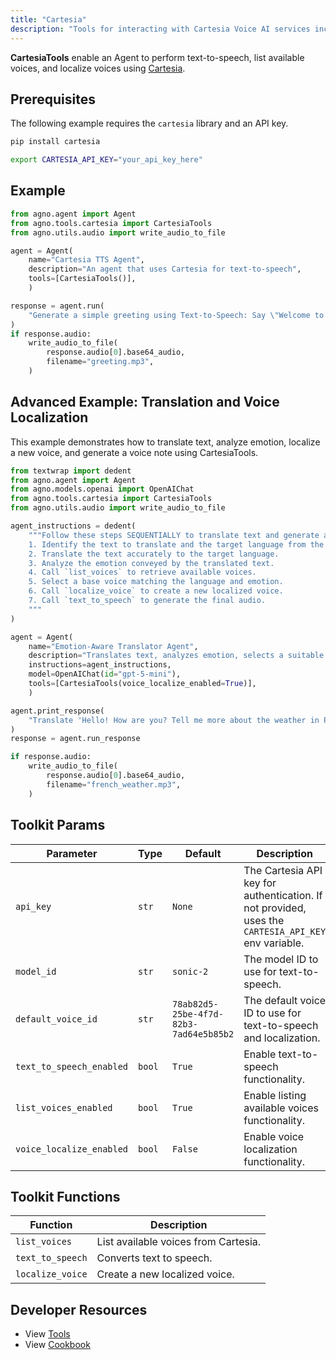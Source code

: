 ```yaml
---
title: "Cartesia"
description: "Tools for interacting with Cartesia Voice AI services including text-to-speech and voice localization"
---
```


**CartesiaTools** enable an Agent to perform text-to-speech, list available voices, and localize voices using [Cartesia](https://docs.cartesia.ai/).

## Prerequisites

The following example requires the `cartesia` library and an API key.

```bash
pip install cartesia
```

```bash
export CARTESIA_API_KEY="your_api_key_here"
```

## Example

```python
from agno.agent import Agent
from agno.tools.cartesia import CartesiaTools
from agno.utils.audio import write_audio_to_file

agent = Agent(
    name="Cartesia TTS Agent",
    description="An agent that uses Cartesia for text-to-speech",
    tools=[CartesiaTools()],
    )

response = agent.run(
    "Generate a simple greeting using Text-to-Speech: Say \"Welcome to Cartesia, the advanced speech synthesis platform. This speech is generated by an agent.\""
)
if response.audio:
    write_audio_to_file(
        response.audio[0].base64_audio,
        filename="greeting.mp3",
    )
```

## Advanced Example: Translation and Voice Localization

This example demonstrates how to translate text, analyze emotion, localize a new voice, and generate a voice note using CartesiaTools.

```python
from textwrap import dedent
from agno.agent import Agent
from agno.models.openai import OpenAIChat
from agno.tools.cartesia import CartesiaTools
from agno.utils.audio import write_audio_to_file

agent_instructions = dedent(
    """Follow these steps SEQUENTIALLY to translate text and generate a localized voice note:
    1. Identify the text to translate and the target language from the user request.
    2. Translate the text accurately to the target language.
    3. Analyze the emotion conveyed by the translated text.
    4. Call `list_voices` to retrieve available voices.
    5. Select a base voice matching the language and emotion.
    6. Call `localize_voice` to create a new localized voice.
    7. Call `text_to_speech` to generate the final audio.
    """
)

agent = Agent(
    name="Emotion-Aware Translator Agent",
    description="Translates text, analyzes emotion, selects a suitable voice, creates a localized voice, and generates a voice note (audio file) using Cartesia TTS tools.",
    instructions=agent_instructions,
    model=OpenAIChat(id="gpt-5-mini"),
    tools=[CartesiaTools(voice_localize_enabled=True)],
    )

agent.print_response(
    "Translate 'Hello! How are you? Tell me more about the weather in Paris?' to French and create a voice note."
)
response = agent.run_response

if response.audio:
    write_audio_to_file(
        response.audio[0].base64_audio,
        filename="french_weather.mp3",
    )
```

## Toolkit Params

| Parameter                | Type             | Default                                    | Description                                                                                       |
|--------------------------|------------------|--------------------------------------------|---------------------------------------------------------------------------------------------------|
| `api_key`                | `str`            | `None`                                     | The Cartesia API key for authentication. If not provided, uses the `CARTESIA_API_KEY` env variable. |
| `model_id`               | `str`            | `sonic-2`                                  | The model ID to use for text-to-speech.                                                         |
| `default_voice_id`       | `str`            | `78ab82d5-25be-4f7d-82b3-7ad64e5b85b2`      | The default voice ID to use for text-to-speech and localization.                                 |
| `text_to_speech_enabled` | `bool`           | `True`                                     | Enable text-to-speech functionality.                                                             |
| `list_voices_enabled`    | `bool`           | `True`                                     | Enable listing available voices functionality.                                                   |
| `voice_localize_enabled` | `bool`           | `False`                                    | Enable voice localization functionality.                                                         |

## Toolkit Functions

| Function         | Description                                                                                                                                                                 |
|------------------|-----------------------------------------------------------------------------------------------------------------------------------------------------------------------------|
| `list_voices`    | List available voices from Cartesia.                 |
| `text_to_speech` | Converts text to speech.  |
| `localize_voice` | Create a new localized voice. |

## Developer Resources

- View [Tools](https://github.com/agno-agi/agno/blob/main/libs/agno/agno/tools/cartesia.py)
- View [Cookbook](https://github.com/agno-agi/agno/tree/v2.0/cookbook/tools/cartesia_tools.py)
